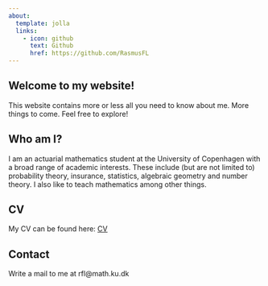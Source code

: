 ```yaml
---
about: 
  template: jolla
  links:
    - icon: github
      text: Github
      href: https://github.com/RasmusFL
---
```


## Welcome to my website! 

This website contains more or less all you need to know about me. More things to come. Feel free to explore! 

## Who am I?

I am an actuarial mathematics student at the University of Copenhagen with a broad range of academic interests. These include (but are not limited to) probability theory, insurance, statistics, algebraic geometry and number theory. I also like to teach mathematics among other things. 

## CV

My CV can be found here: [CV](CV.pdf)

## Contact

Write a mail to me at rfl@math.ku.dk

